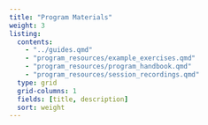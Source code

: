 ```yaml
---
title: "Program Materials"
weight: 3
listing:
  contents: 
    - "../guides.qmd"
    - "program_resources/example_exercises.qmd"
    - "program_resources/program_handbook.qmd"
    - "program_resources/session_recordings.qmd"
  type: grid
  grid-columns: 1
  fields: [title, description]
  sort: weight
---
```

